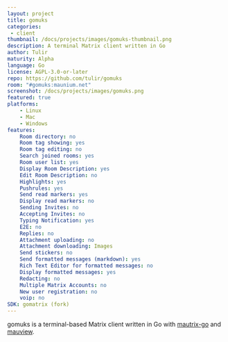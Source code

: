 ```yaml
---
layout: project
title: gomuks
categories: 
 - client
thumbnail: /docs/projects/images/gomuks-thumbnail.png
description: A terminal Matrix client written in Go
author: Tulir
maturity: Alpha
language: Go
license: AGPL-3.0-or-later
repo: https://github.com/tulir/gomuks
room: "#gomuks:maunium.net"
screenshot: /docs/projects/images/gomuks.png
featured: true
platforms:
    - Linux
    - Mac
    - Windows
features:
    Room directory: no
    Room tag showing: yes
    Room tag editing: no
    Search joined rooms: yes
    Room user list: yes
    Display Room Description: yes
    Edit Room Description: no
    Highlights: yes
    Pushrules: yes
    Send read markers: yes
    Display read markers: no
    Sending Invites: no
    Accepting Invites: no
    Typing Notification: yes	
    E2E: no
    Replies: no
    Attachment uploading: no
    Attachment downloading:	Images
    Send stickers: no
    Send formatted messages (markdown): yes
    Rich Text Editor for formatted messages: no
    Display formatted messages: yes
    Redacting: no
    Multiple Matrix Accounts: no
    New user registration: no
    voip: no
SDK: gomatrix (fork)
---
```


gomuks is a terminal-based Matrix client written in Go with [mautrix-go](https://matrix.org/docs/projects/sdk/mautrix-go.html) and [mauview](https://github.com/tulir/mauview).
